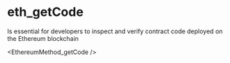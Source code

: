 # eth_getCode

Is essential for developers to inspect and verify contract code deployed on the Ethereum blockchain


<EthereumMethod_getCode />
